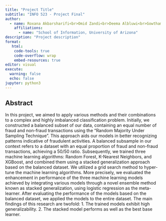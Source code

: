 ```yaml
---
title: "Project Title"
subtitle: "INFO 523 - Project Final"
author: 
  - name: Roxana Akbarsharifi<br>Omid Zandi<br>Deema Albluwi<br>Gowtham Gopalakrishnan<br>Nandhini Anne<br>Sai Navya Reddy Busireddy
    affiliations:
      - name: "School of Information, University of Arizona"
description: "Project description"
format:
   html:
    code-tools: true
    code-overflow: wrap
    embed-resources: true
editor: visual
execute:
  warning: false
  echo: false
jupyter: python3
---
```


## Abstract

In this project, we aimed to apply various methods and their combinations to a complex and highly imbalanced classification problem. Initially, we constructed a balanced subset of our data, containing an equal number of fraud and non-fraud transactions using the "Random Majority Under Sampling Technique". This approach aids our models in better recognizing patterns indicative of fraudulent activities. A balanced subsample in our context refers to a dataset with an equal proportion of fraud and non-fraud transactions, achieving a 50/50 ratio. Subsequently, we trained three machine learning algorithms: Random Forest, K-Nearest Neighbors, and XGBoost, and combined them using a stacked generalization approach based on the balanced dataset. We utilized a grid search method to hyper-tune the machine learning algorithms. More precisely, we evaluated the enhancement in performance of the three machine learning models achieved by integrating various models through a novel ensemble method known as stacked generalization, using logistic regression as the meta-learner. After evaluating the performance of the models based on the balanced dataset, we applied the models to the entire dataset. The main findings of this research are twofold: 1. The trained models exhibit high generalizability. 2. The stacked model performs as well as the best base learner.